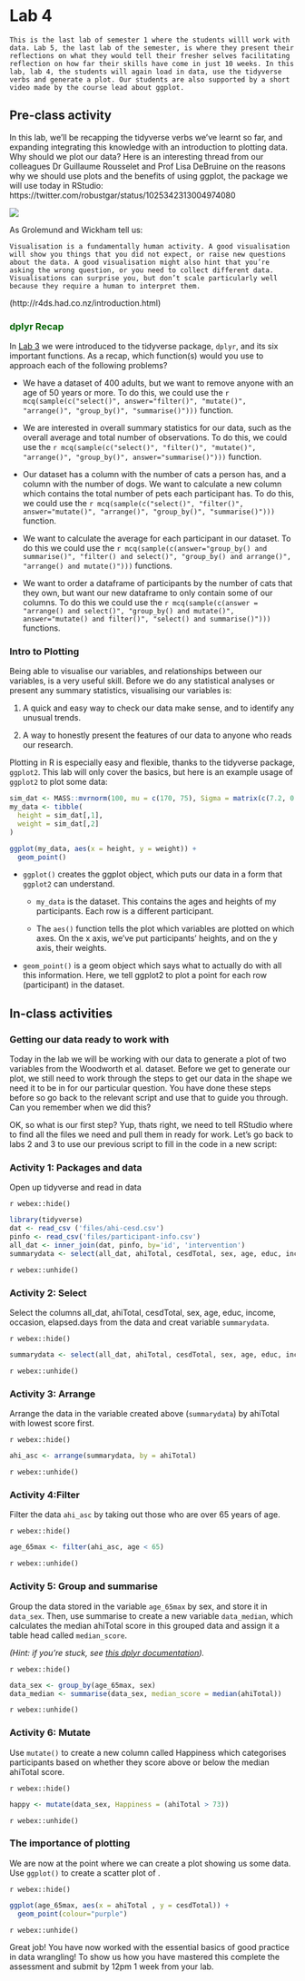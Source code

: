 # Lab 4 

```block
This is the last lab of semester 1 where the students willl work with data. Lab 5, the last lab of the semester, is where they present their reflections on what they would tell their fresher selves facilitating reflection on how far their skills have come in just 10 weeks. In this lab, lab 4, the students will again load in data, use the tidyverse verbs and generate a plot. Our students are also supported by a short video made by the course lead about ggplot. 
```

## Pre-class activity

In this lab, we'll be recapping the tidyverse verbs we've learnt so far, and expanding integrating this knowledge with an introduction to plotting data. Why should we plot our data? Here is an interesting thread from our colleagues Dr Guillaume Rousselet and Prof Lisa DeBruine on the reasons why we should use plots and the benefits of using ggplot, the package we will use today in RStudio: https://twitter.com/robustgar/status/1025342313004974080

![](images/ggplot_thread.png)

As Grolemund and Wickham tell us:
```block
Visualisation is a fundamentally human activity. A good visualisation will show you things that you did not expect, or raise new questions about the data. A good visualisation might also hint that you’re asking the wrong question, or you need to collect different data. Visualisations can surprise you, but don’t scale particularly well because they require a human to interpret them.
```
(http://r4ds.had.co.nz/introduction.html)

### <span style="color:DARKGREEN"> dplyr Recap</span>

In [Lab 3](lab-3.html) we were introduced to the tidyverse package, `dplyr`, and its six important functions. As a recap, which function(s) would you use to approach each of the following problems?

* We have a dataset of 400 adults, but we want to remove anyone with an age of 50 years or more. To do this, we could use the `r mcq(sample(c("select()", answer="filter()", "mutate()", "arrange()", "group_by()", "summarise()")))` function.

* We are interested in overall summary statistics for our data, such as the overall average and total number of observations. To do this, we could use the `r mcq(sample(c("select()", "filter()", "mutate()", "arrange()", "group_by()", answer="summarise()")))` function.

* Our dataset has a column with the number of cats a person has, and a column with the number of dogs. We want to calculate a new column which contains the total number of pets each participant has. To do this, we could use the `r mcq(sample(c("select()", "filter()", answer="mutate()", "arrange()", "group_by()", "summarise()")))` function.

* We want to calculate the average for each participant in our dataset. To do this we could use the `r mcq(sample(c(answer="group_by() and summarise()", "filter() and select()", "group_by() and arrange()", "arrange() and mutate()")))` functions.

* We want to order a dataframe of participants by the number of cats that they own, but want our new dataframe to only contain some of our columns. To do this we could use the `r mcq(sample(c(answer = "arrange() and select()", "group_by() and mutate()", answer="mutate() and filter()", "select() and summarise()")))` functions.

### Intro to Plotting

Being able to visualise our variables, and relationships between our variables, is a very useful skill. Before we do any statistical analyses or present any summary statistics, visualising our variables is:

1. A quick and easy way to check our data make sense, and to identify any unusual trends.

2. A way to honestly present the features of our data to anyone who reads our research.

Plotting in R is especially easy and flexible, thanks to the tidyverse package, `ggplot2`. This lab will only cover the basics, but here is an example usage of `ggplot2` to plot some data:

```r
sim_dat <- MASS::mvrnorm(100, mu = c(170, 75), Sigma = matrix(c(7.2, 0.975, 5.8, 0.975), nrow=2), empirical=TRUE)
my_data <- tibble(
  height = sim_dat[,1],
  weight = sim_dat[,2]
)
```

```r
ggplot(my_data, aes(x = height, y = weight)) +
  geom_point()
```

* `ggplot()` creates the ggplot object, which puts our data in a form that `ggplot2` can understand.

  + `my_data` is the dataset. This contains the ages and heights of my participants. Each row is a different participant.

  + The `aes()` function tells the plot which variables are plotted on which axes. On the x axis, we've put participants' heights, and on the y axis, their weights.

* `geom_point()` is a geom object which says what to actually do with all this information. Here, we tell ggplot2 to plot a point for each row (participant) in the dataset.

## In-class activities

### Getting our data ready to work with

Today in the lab we will be working with our data to generate a plot of two variables from the Woodworth et al. dataset. Before we get to generate our plot, we still need to work through the steps to get our data in the shape we need it to be in for our particular question. You have done these steps before so go back to the relevant script and use that to guide you through. Can you remember when we did this? 

OK, so what is our first step? Yup, thats right, we need to tell RStudio where to find all the files we need and pull them in ready for work. Let's go back to labs 2 and 3 to use our previous script to fill in the code in a new script:

### Activity 1: Packages and data

Open up tidyverse and read in data

`r webex::hide()`

```r
library(tidyverse)
dat <- read_csv ('files/ahi-cesd.csv')
pinfo <- read_csv('files/participant-info.csv')
all_dat <- inner_join(dat, pinfo, by='id', 'intervention')
summarydata <- select(all_dat, ahiTotal, cesdTotal, sex, age, educ, income, occasion, elapsed.days)
```

`r webex::unhide()`

### Activity 2: Select

Select the columns all_dat, ahiTotal, cesdTotal, sex, age, educ, income, occasion, elapsed.days from the data and creat variable ```summarydata```. 

`r webex::hide()`

```r
summarydata <- select(all_dat, ahiTotal, cesdTotal, sex, age, educ, income, occasion, elapsed.days)
```

`r webex::unhide()`

### Activity 3: Arrange

Arrange the data in the variable created above (```summarydata```) by ahiTotal with lowest score first.

`r webex::hide()`

```r
ahi_asc <- arrange(summarydata, by = ahiTotal)
```

`r webex::unhide()`

### Activity 4:Filter

Filter the data ```ahi_asc``` by taking out those who are over 65 years of age.

`r webex::hide()`

```r
age_65max <- filter(ahi_asc, age < 65)
```

`r webex::unhide()`

### Activity 5: Group and summarise

Group the data stored in the variable ```age_65max``` by sex, and store it in ```data_sex```. 
Then, use summarise to create a new variable ```data_median```, which calculates the median ahiTotal score in this grouped data and assign it a table head called ```median_score```.

*(Hint: if you're stuck, see [this dplyr documentation](https://dplyr.tidyverse.org/reference/group_by.html)).*

`r webex::hide()`

```r
data_sex <- group_by(age_65max, sex)
data_median <- summarise(data_sex, median_score = median(ahiTotal))
```

`r webex::unhide()`

### Activity 6: Mutate

Use `mutate()` to create a new column called Happiness which categorises participants based on whether they score above or below the median ahiTotal score.

`r webex::hide()`

```r
happy <- mutate(data_sex, Happiness = (ahiTotal > 73))
```

`r webex::unhide()`

### The importance of plotting

We are now at the point where we can create a plot showing us some data. Use `ggplot()` to create a scatter plot of .

`r webex::hide()`

```r
ggplot(age_65max, aes(x = ahiTotal , y = cesdTotal)) + 
  geom_point(colour="purple")
```

`r webex::unhide()`


Great job! You have now worked with the essential basics of good practice in data wrangling! To show us how you have mastered this complete the assessment and submit by 12pm 1 week from your lab. 
